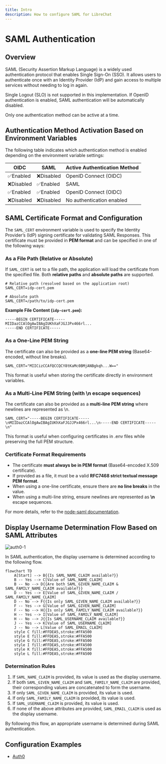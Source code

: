 ```yaml
---
title: Intro
description: How to configure SAML for LibreChat
---
```


# SAML Authentication

## Overview

SAML (Security Assertion Markup Language) is a widely used authentication
protocol that enables Single Sign-On (SSO). It allows users to authenticate once
with an Identity Provider (IdP) and gain access to multiple services without
needing to log in again.

<Callout type="warning" title="SLO (Single Logout) Not Supported">
  Single Logout (SLO) is not supported in this implementation.
</Callout>

<Callout type="warning" title="Mutual Exclusion of OpenID and SAML">
If OpenID authentication is enabled, SAML authentication will be automatically disabled.

Only one authentication method can be active at a time.

</Callout>

## Authentication Method Activation Based on Environment Variables

The following table indicates which authentication method is enabled depending
on the environment variable settings:

| OIDC       | SAML       | Active Authentication Method |
| ---------- | ---------- | ---------------------------- |
| ✅Enabled  | ❌Disabled | OpenID Connect (OIDC)        |
| ❌Disabled | ✅Enabled  | SAML                         |
| ✅Enabled  | ✅Enabled  | OpenID Connect (OIDC)        |
| ❌Disabled | ❌Disabled | No authentication enabled    |

## SAML Certificate Format and Configuration

The `SAML_CERT` environment variable is used to specify the Identity Provider’s (IdP) signing certificate for validating SAML Responses. This certificate must be provided in **PEM format** and can be specified in one of the following ways:

### As a File Path (Relative or Absolute)

If `SAML_CERT` is set to a file path, the application will load the certificate from the specified file.
Both **relative paths** and **absolute paths** are supported.

```env
# Relative path (resolved based on the application root)
SAML_CERT=idp-cert.pem

# Absolute path
SAML_CERT=/path/to/idp-cert.pem
```

**Example File Content (`idp-cert.pem`):**

```
-----BEGIN CERTIFICATE-----
MIIDazCCAlOgAwIBAgIUKhXaFJGJJPx466rl...
-----END CERTIFICATE-----
```

### As a One-Line PEM String

The certificate can also be provided as a **one-line PEM string** (Base64-encoded, without line breaks).

```env
SAML_CERT="MIICizCCAfQCCQCY8tKaMc0BMjANBgkqh...W=="
```

This format is useful when storing the certificate directly in environment variables.

### As a Multi-Line PEM String (with \n escape sequences)

The certificate can also be provided as a **multi-line PEM string** where newlines are represented as \n.

```env
SAML_CERT="-----BEGIN CERTIFICATE-----\nMIIDazCCAlOgAwIBAgIUKhXaFJGJJPx466rl...\n-----END CERTIFICATE-----\n"
```

This format is useful when configuring certificates in .env files while preserving the full PEM structure.

### Certificate Format Requirements

- The certificate **must always be in PEM format** (Base64-encoded X.509 certificate).
- If provided as a file, it must be a valid **RFC7468 strict textual message PEM format**.
- When using a one-line certificate, ensure there are **no line breaks** in the value.
- When using a multi-line string, ensure newlines are represented as **\n** escape sequences.

For more details, refer to the [node-saml documentation](https://github.com/node-saml/node-saml/tree/master?tab=readme-ov-file#configuration-option-idpcert).

## Display Username Determination Flow Based on SAML Attributes

![auth0-1](/images/docs/configuration/authentication/SAML/username.png)

In SAML authentication, the display username is determined according to the following flow.

```mermaid
flowchart TD
    A[Start] --> B{{Is SAML_NAME_CLAIM available?}}
    B -- Yes --> C[Value of SAML_NAME_CLAIM]
    B -- No --> D{{Are both SAML_GIVEN_NAME_CLAIM & SAML_FAMILY_NAME_CLAIM available?}}
    D -- Yes --> E[Value of SAML_GIVEN_NAME_CLAIM / SAML_FAMILY_NAME_CLAIM]
    D -- No --> F{{Is only SAML_GIVEN_NAME_CLAIM available?}}
    F -- Yes --> G[Value of SAML_GIVEN_NAME_CLAIM]
    F -- No --> H{{Is only SAML_FAMILY_NAME_CLAIM available?}}
    H -- Yes --> I[Value of SAML_FAMILY_NAME_CLAIM]
    H -- No --> J{{Is SAML_USERNAME_CLAIM available?}}
    J -- Yes --> K[Value of SAML_USERNAME_CLAIM]
    J -- No --> L[Value of SAML_EMAIL_CLAIM]
    style C fill:#FFDEA5,stroke:#FFA500
    style E fill:#FFDEA5,stroke:#FFA500
    style G fill:#FFDEA5,stroke:#FFA500
    style I fill:#FFDEA5,stroke:#FFA500
    style K fill:#FFDEA5,stroke:#FFA500
    style L fill:#FFDEA5,stroke:#FFA500
```

### Determination Rules

1. If `SAML_NAME_CLAIM` is provided, its value is used as the display username.
2. If both `SAML_GIVEN_NAME_CLAIM` and `SAML_FAMILY_NAME_CLAIM` are provided, their corresponding values are concatenated to form the username.
3. If only `SAML_GIVEN_NAME_CLAIM` is provided, its value is used.
4. If only `SAML_FAMILY_NAME_CLAIM` is provided, its value is used.
5. If `SAML_USERNAME_CLAIM` is provided, its value is used.
6. If none of the above attributes are provided, `SAML_EMAIL_CLAIM` is used as the display username.

By following this flow, an appropriate username is determined during SAML authentication.

## Configuration Examples

- [Auth0](/docs/configuration/authentication/SAML/auth0)
